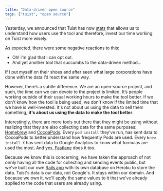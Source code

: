 ```yaml
---
title: "Data-driven open source"
tags: ["tuist", "open source"]
---
```


Yesterday, we announced that Tuist has now [stats](https://stats.tuist.io) that allows us to understand how users use the tool and therefore, invest our time working on Tuist more wisely.

As expected, there were some negative reactions to this:

- Oh! I’m glad that I can opt out.
- And yet another tool that succumbs to the data-driven method...

If I put myself on their shoes and after seen what large corporations have done with the data I’d react the same way.

However, there’s a subtle difference. We are an open-source project, and such, the time can we can devote to the project is limited. It’s people working outside of their usual working hours to make the tool better. If we don't know how the tool is being used, we don't know if the limited time that we have is well-invested. It's not about us using the data to sell them something, **it's about us using the data to make the tool better**.

Interestingly, there are more tools out there that they might be using without realizing that they are also collecting data for the same purposes: [Homebrew](https://brew.sh) and [CocoaPods](https://cocoapods.org/). Every `pod install` they've run, has sent data to CocoaPods to better understand how frequently Pods are used. Every `brew install X` has sent data to Google Analytics to know what formulas are used the most. And yes, [Fastlane](https://github.com/fastlane/fastlane/blob/48151291f2c4949c3b1b9919ba2cc81a7cc33293/fastlane_core/lib/fastlane_core/analytics/analytics_session.rb#L7) does it too.

Because we know this is concerning, we have taken the approach of not onnly having all the code for collecting and sending events public, but we've built our own [Rails app](https://github.com/tuist/stats) with its own database on Heroku to store the data. Tuist's data is our data, not Google's. It stays within our domain. And because we own it, we'll apply the same values to it that we've already applied to the code that users are already using.

